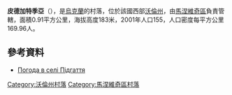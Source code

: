 {{coord|51|16|14|N|25|47|19|E|scale:30000|display=title}}

'''皮德加特季亞'''（{{lang-uk|Підгаття}}），是[[烏克蘭|烏克蘭]]的村落，位於該國西部[[沃倫州|沃倫州]]，由[[馬涅維奇區|馬涅維奇區]]負責管轄，面積0.91平方公里，海拔高度183米，2001年人口155，人口密度每平方公里169.96人。

==參考資料==
* [http://weather.in.ua/ua/volynskaja/20506 Погода в селі Підгаття] {{Wayback|url=http://weather.in.ua/ua/volynskaja/20506 |date=20160305090303 }}

[[Category:沃倫州村落|Category:沃倫州村落]]
[[Category:馬涅維奇區村落|Category:馬涅維奇區村落]]


{{Volyn-geo-stub}}